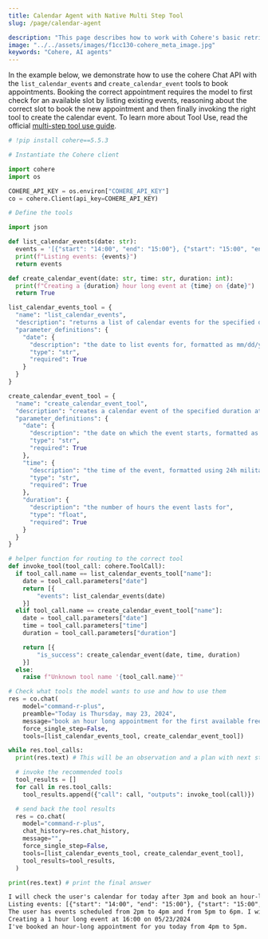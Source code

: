 ```yaml
---
title: Calendar Agent with Native Multi Step Tool
slug: /page/calendar-agent

description: "This page describes how to work with Cohere's basic retrieval-augmented generation functionality."
image: "../../assets/images/f1cc130-cohere_meta_image.jpg"  
keywords: "Cohere, AI agents"
---
```



<CookbookHeader href="https://github.com/cohere-ai/notebooks/blob/main/notebooks/agents/Tool_Use.ipynb" />

In the example below, we demonstrate how to use the cohere Chat API with the `list_calendar_events` and `create_calendar_event` tools to book appointments. Booking the correct appointment requires the model to first check for an available slot by listing existing events, reasoning about the correct slot to book the new appointment and then finally invoking the right tool to create the calendar event. To learn more about Tool Use, read the official [multi-step tool use guide](https://docs.cohere.com/docs/multi-step-tool-use).

```python PYTHON
# !pip install cohere==5.5.3
```

```python PYTHON
# Instantiate the Cohere client

import cohere
import os

COHERE_API_KEY = os.environ["COHERE_API_KEY"]
co = cohere.Client(api_key=COHERE_API_KEY)
```

```python PYTHON
# Define the tools

import json

def list_calendar_events(date: str):
  events = '[{"start": "14:00", "end": "15:00"}, {"start": "15:00", "end": "16:00"}, {"start": "17:00", "end": "18:00"}]'
  print(f"Listing events: {events}")
  return events

def create_calendar_event(date: str, time: str, duration: int):
  print(f"Creating a {duration} hour long event at {time} on {date}")
  return True

list_calendar_events_tool = {
  "name": "list_calendar_events",
  "description": "returns a list of calendar events for the specified date, including the start time and end time for each event",
  "parameter_definitions": {
    "date": {
      "description": "the date to list events for, formatted as mm/dd/yy",
      "type": "str",
      "required": True
    }
  }
}

create_calendar_event_tool = {
  "name": "create_calendar_event_tool",
  "description": "creates a calendar event of the specified duration at the specified time and date",
  "parameter_definitions": {
    "date": {
      "description": "the date on which the event starts, formatted as mm/dd/yy",
      "type": "str",
      "required": True
    },
    "time": {
      "description": "the time of the event, formatted using 24h military time formatting",
      "type": "str",
      "required": True
    },
    "duration": {
      "description": "the number of hours the event lasts for",
      "type": "float",
      "required": True
    }
  }
}

# helper function for routing to the correct tool
def invoke_tool(tool_call: cohere.ToolCall):
  if tool_call.name == list_calendar_events_tool["name"]:
    date = tool_call.parameters["date"]
    return [{
        "events": list_calendar_events(date)
    }]
  elif tool_call.name == create_calendar_event_tool["name"]:
    date = tool_call.parameters["date"]
    time = tool_call.parameters["time"]
    duration = tool_call.parameters["duration"]

    return [{
        "is_success": create_calendar_event(date, time, duration)
    }]
  else:
    raise f"Unknown tool name '{tool_call.name}'"
```

```python PYTHON
# Check what tools the model wants to use and how to use them
res = co.chat(
    model="command-r-plus",
    preamble="Today is Thursday, may 23, 2024",
    message="book an hour long appointment for the first available free slot after 3pm",
    force_single_step=False,
    tools=[list_calendar_events_tool, create_calendar_event_tool])

while res.tool_calls:
  print(res.text) # This will be an observation and a plan with next steps

  # invoke the recommended tools
  tool_results = []
  for call in res.tool_calls:
    tool_results.append({"call": call, "outputs": invoke_tool(call)})

  # send back the tool results
  res = co.chat(
    model="command-r-plus",
    chat_history=res.chat_history,
    message="",
    force_single_step=False,
    tools=[list_calendar_events_tool, create_calendar_event_tool],
    tool_results=tool_results,
  )

print(res.text) # print the final answer
```

```txt title="Output"
I will check the user's calendar for today after 3pm and book an hour-long appointment in the first available slot.
Listing events: [{"start": "14:00", "end": "15:00"}, {"start": "15:00", "end": "16:00"}, {"start": "17:00", "end": "18:00"}]
The user has events scheduled from 2pm to 4pm and from 5pm to 6pm. I will book an hour-long appointment from 4pm to 5pm.
Creating a 1 hour long event at 16:00 on 05/23/2024
I've booked an hour-long appointment for you today from 4pm to 5pm.
```
